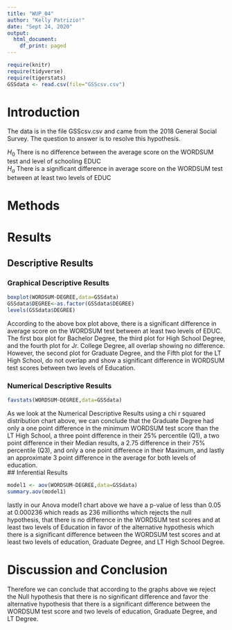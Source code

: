 ```yaml
---
title: "WUP_04"
author: "Kelly Patrizio!"
date: "Sept 24, 2020"
output:
  html_document:
    df_print: paged
---
```


```r
require(knitr)
require(tidyverse)
require(tigerstats)
GSSdata <- read.csv(file="GSScsv.csv")
```

# Introduction

<!--In this section you explain what you are trying to show.  Where did the data come from?  What is the research or other question you are trying to answer?!-->

The data is in the file GSScsv.csv and came from the 2018 General Social Survey.  The question to answer is to resolve this hypothesis.

$H_0$ There is no difference between the average score on the WORDSUM test and level of schooling EDUC  
$H_a$ There is a significant difference in average score on the WORDSUM test between at least two levels of EDUC 



# Methods

<!--Decide on your methods:  use "variable analysis" or other appropriate descriptors.  Make sure to choose at least one graphical method and at least one numerical method.!-->

# Results

<!--Divide this section into two sub-sections:  One for your descriptive  results and one for your inferential results.!-->

## Descriptive Results

### Graphical Descriptive Results


<!--Graphical results here.  Make sure to show your code.  Provide appropriate labels for axes, giving units if possible, and provide a good title for the graph, too.  Use the graphical results to describe the patterns if any that exist in the data as focused toward the research question!-->
  
```r
boxplot(WORDSUM~DEGREE,data=GSSdata)
GSSdata$DEGREE<-as.factor(GSSdata$DEGREE)
levels(GSSdata$DEGREE)
```

According to the above box plot above, there is a significant difference in average score on the WORDSUM test between at least two levels of EDUC.  The first box plot for Bachelor Degree, the third plot for High School Degree, and the fourth plot for Jr. College Degree, all overlap showing no difference.  However, the second plot for Graduate Degree, and the Fifth plot for the LT High School, do not overlap and show a significant difference in WORDSUM test scores between two levels of Education.    
  
### Numerical Descriptive Results
<!--Numerical results go here. Use the numerical results to describe the patterns if any that exist in the data as focused toward the research question!-->


```r
favstats(WORDSUM~DEGREE,data=GSSdata)
```

As we look at the Numerical Descriptive Results using a chi r squared distribution chart above, we can conclude that the Graduate Degree had only a one point difference in the minimum WORDSUM test score than the LT High School, a three point difference in their 25% percentile (Q1), a two point difference in their Median results, a 2.75 difference in their 75% percentile (Q3), and only a one point difference in their Maximum, and lastly an approximate 3 point difference in the average for both levels of education.   
## Inferential Results

<!--State hypothesis clearly.  Make sure your discussion of the inferential test covers all the aspects that the test output produces, such as test statistic, p-value etc.  Make a decision about the null hypothesis, explain the assumptions on which the selected test/procedure was based, and why the chosen procedure satisfies the assumptions and is appropriate to answer the research question!-->

```r
model1 <- aov(WORDSUM~DEGREE,data=GSSdata)
summary.aov(model1)
```

lastly in our Anova model1 chart above we have a p-value of less than 0.05 at 0.000236 which reads as 236 millionths which rejects the null hypothesis, that there is no difference in the WORDSUM test scores and at least two levels of Education in favor of the alternative hypothesis which there is a significant difference between the WORDSUM test scores and at least two levels of education, Graduate Degree, and LT High School Degree.  

# Discussion and Conclusion

<!--Discussion and conclusion here.  If you found a relationship be sure to consider whether the relationship occurs because one of the variavbles causes the other, or whether they perhasps are related for some other reason.  Watch the chapter 6 videos from the GeorgeTown videos collection.!-->

Therefore we can conclude that according to the graphs above we reject the Null hypothesis that there is no significant difference and favor the alternative hypothesis that there is a significant difference between the WORDSUM test score and two levels of education, Graduate Degree, and LT Degree.  
